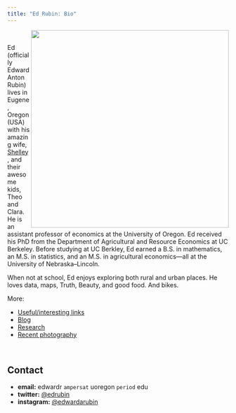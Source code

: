 ```yaml
---
title: "Ed Rubin: Bio"
---
```


<img align="right" src="Photos/kidsRedwoods.jpg" width = "450">

<br>

Ed (officially Edward Anton Rubin) lives in Eugene, Oregon (USA) with his amazing wife, [Shelley](http://yourwritinghelper.com), and their awesome kids, Theo and Clara. He is an assistant professor of economics at the University of Oregon. Ed received his PhD from the Department of Agricultural and Resource Economics at UC Berkeley. Before studying at UC Berkley, Ed earned a B.S. in mathematics, an M.S. in statistics, and an M.S. in agricultural economics—all at the University of Nebraska–Lincoln.

When not at school, Ed enjoys exploring both rural and urban places. He loves data, maps, Truth, Beauty, and good food. And bikes.

More:

- [Useful/interesting links](links.html)
- [Blog](blog.html)
- [Research](research.html)
- [Recent photography](https://instagram.com/edwardarubin/)

<br>

## Contact

- __email:__ edwardr `ampersat` uoregon `period` edu
- __twitter:__ [\@edrubin](https://twitter.com/edrubin)
- __instagram:__ [\@edwardarubin](https://instagram.com/edwardarubin/)

<br>

<!-- ![](Photos/theoAndEd.jpg) -->
